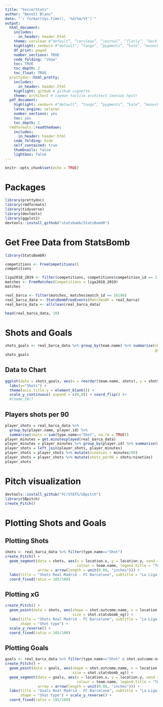 ```yaml
---
title: "SoccerStats"
author: "Benoît Blanc"
date: "`r format(Sys.time(), '%d/%m/%Y')`"
output:
  html_document:
    includes:
      in_header: header.html
    theme: cerulean #“default”, “cerulean”, “journal”, “flatly”, “darkly”, “readable”, “spacelab”, “united”, “cosmo”, “lumen”, “paper”, “sandstone”, “simplex”, “yeti”
    highlight: zenburn #“default”, “tango”, “pygments”, “kate”, “monochrome”, “espresso”, “zenburn”, “haddock”, “breezedark”
    df_print: paged
    number_sections: TRUE
    code_folding: "show"
    toc: TRUE
    toc_depth: 2
    toc_float: TRUE
  prettydoc::html_pretty:
    includes:
      in_header: header.html
    highlight: github # github vignette
    theme: architect # cayman tactile architect leonids hpstr
  pdf_document:
    highlight: zenburn #“default”, “tango”, “pygments”, “kate”, “monochrome”, “espresso”, “zenburn”, “haddock”, “breezedark”
    latex_engine: xelatex
    number_sections: yes
    toc: yes
    toc_depth: 2
  rmdformats::readthedown:
    includes:
      in_header: header.html
    code_folding: hide
    self_contained: true
    thumbnails: false
    lightbox: false
---
```


```r
knitr::opts_chunk$set(echo = TRUE)
```

# Packages

```r
library(prettydoc)
library(rmdformats)
library(tidyverse)
library(devtools)
library(ggplot2)
devtools::install_github("statsbomb/StatsBombR")
```

# Get Free Data from StatsBomb

```r
library(StatsBombR)

competitions <- FreeCompetitions()
competitions

liga2018_2019 <- filter(competitions, competitions$competition_id == 11 & competitions$season_name == "2018/2019")
matches <- FreeMatches(Competitions = liga2018_2019)
matches

real_barca <- filter(matches, matches$match_id == 16196)
real_barca_data <- StatsBombFreeEvents(MatchesDF = real_barca)
real_barca_data <- allclean(real_barca_data)

head(real_barca_data, 10)
```
# Shots and Goals

```r
shots_goals <- real_barca_data %>% group_by(team.name) %>% summarise(shots = sum(type.name == "Shot", na.rm = TRUE), 
                                                                     goals = sum(shot.outcome.name=="Goal", na.rm = TRUE))
shots_goals
```

## Data to Chart

```r
ggplot(data = shots_goals, aes(x = reorder(team.name, shots), y = shots)) + geom_bar(stat = "identity", width = 0.5) +
  labs(y="Shots") +
  theme(axis.title.y = element_blank()) +
  scale_y_continuous( expand = c(0,0)) + coord_flip() #+
  #theme_SB() 
```

## Players shots per 90

```r
player_shots = real_barca_data %>%
  group_by(player.name, player.id) %>%
  summarise(shots = sum(type.name=="Shot", na.rm = TRUE))
player_minutes = get.minutesplayed(real_barca_data)
player_minutes = player_minutes %>% group_by(player.id) %>% summarise(minutes = sum(MinutesPlayed))
player_shots = left_join(player_shots, player_minutes)
player_shots = player_shots %>% mutate(nineties = minutes/90)
player_shots = player_shots %>% mutate(shots_per90 = shots/nineties)
player_shots
```

# Pitch visualization

```r
devtools::install_github("FCrSTATS/SBpitch")
library(SBpitch)
create_Pitch()
```

# Plotting Shots and Goals

## Plotting Shots

```r
shots <- real_barca_data %>% filter(type.name=="Shot")
create_Pitch() +
  geom_segment(data = shots, aes(x = location.x, y = location.y, xend = shot.end_location.x, yend = shot.end_location.y, 
                                 colour = team.name, legend.title = "Team"), lineend = "round", size = 0.6, 
               arrow = arrow(length = unit(0.08, "inches"))) +
  labs(title = "Shots Real Madrid - FC Barcelone", subtitle = "La Liga, 2018/2019", colour = "Team") + scale_y_reverse() +
  coord_fixed(ratio = 105/100)
```

## Plotting xG

```r
create_Pitch() +
  geom_point(data = shots, aes(shape = shot.outcome.name, x = location.x, y = location.y, colour = team.name, 
                               size = shot.statsbomb_xg)) +
  labs(title = "Shots Real Madrid - FC Barcelone", subtitle = "La Liga, 2018/2019", colour = "Team", size = "xG", 
       shape = "Shot type") + 
  scale_y_reverse() +
  coord_fixed(ratio = 105/100)
```

## Plotting Goals

```r
goals <- real_barca_data %>% filter(type.name=="Shot" & shot.outcome.name == "Goal")
create_Pitch() +
  geom_point(data = goals, aes(shape = shot.outcome.name, x = location.x, y = location.y, colour = team.name, 
                               size = shot.statsbomb_xg)) +  
  geom_segment(data = goals, aes(x = location.x, y = location.y, xend = shot.end_location.x, yend = shot.end_location.y, 
                                 colour = team.name, legend.title = "Team"), lineend = "round", size = 1, 
               arrow = arrow(length = unit(0.08, "inches"))) +
  labs(title = "Goals Real Madrid - FC Barcelone", subtitle = "La Liga, 2018/2019", colour = "Team", size = "xG", 
       shape = "Shot type") + scale_y_reverse() +
  coord_fixed(ratio = 105/100)
```